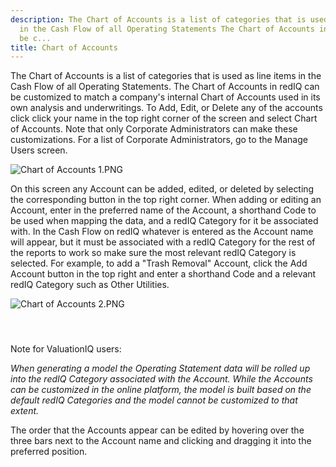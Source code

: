```yaml
---
description: The Chart of Accounts is a list of categories that is used as line items
  in the Cash Flow of all Operating Statements The Chart of Accounts in redIQ can
  be c...
title: Chart of Accounts
---
```


The Chart of Accounts is a list of categories that is used as line items in the Cash Flow of all Operating Statements. The Chart of Accounts in redIQ can be customized to match a company's internal Chart of Accounts used in its own analysis and underwritings. To Add, Edit, or Delete any of the accounts click click your name in the top right corner of the screen and select Chart of Accounts. Note that only Corporate Administrators can make these customizations. For a list of Corporate Administrators, go to the Manage Users screen.


<Frame>
  <img src="/images/rediq/a7ae7f4a2567bea71efc05c7ad114eb8e9c81b4c.png" alt="Chart of Accounts 1.PNG" />
</Frame>


On this screen any Account can be added, edited, or deleted by selecting the corresponding button in the top right corner. When adding or editing an Account, enter in the preferred name of the Account, a shorthand Code to be used when mapping the data, and a redIQ Category for it be associated with. In the Cash Flow on redIQ whatever is entered as the Account name will appear, but it must be associated with a redIQ Category for the rest of the reports to work so make sure the most relevant redIQ Category is selected. For example, to add a "Trash Removal" Account, click the Add Account button in the top right and enter a shorthand Code and a relevant redIQ Category such as Other Utilities.


<Frame>
  <img src="/images/rediq/51b732649486b0097285a8350b4b1adc66d712a2.png" alt="Chart of Accounts 2.PNG" />
</Frame>


 



##### 
Note for ValuationIQ users:


*When generating a model the Operating Statement data will be rolled up into the redIQ Category associated with the Account. While the Accounts can be customized in the online platform, the model is built based on the default redIQ Categories and the model cannot be customized to that extent.*

The order that the Accounts appear can be edited by hovering over the three bars next to the Account name and clicking and dragging it into the preferred position.